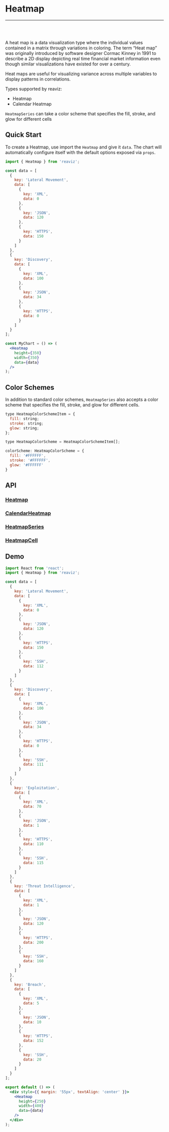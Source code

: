 
<Meta title="Docs/Chart Types/Heatmap" />

# Heatmap

---
<br />
<div className="doc-story">
  <Canvas sourceState="shown" of={HeatmapStory.Basic} />
</div>
<br />

A heat map is a data visualization type where the individual values
contained in a matrix through variations in coloring. The term “Heat map” was
originally introduced by software designer Cormac Kinney in 1991 to describe a 2D
display depicting real time financial market information even though similar
visualizations have existed for over a century.

Heat maps are useful for visualizing variance across multiple
variables to display patterns in correlations.

Types supported by reaviz:

- Heatmap
- Calendar Heatmap

`HeatmapSeries` can take a color scheme that specifies the fill, stroke, and glow for different cells

## Quick Start
To create a Heatmap, use import the `Heatmap` and give it `data`. The chart
will automatically configure itself with the default options exposed via `props`.

```jsx
import { Heatmap } from 'reaviz';

const data = [
  {
    key: 'Lateral Movement',
    data: [
      {
        key: 'XML',
        data: 0
      },
      {
        key: 'JSON',
        data: 120
      },
      {
        key: 'HTTPS',
        data: 150
      }
    ]
  },
  {
    key: 'Discovery',
    data: [
      {
        key: 'XML',
        data: 100
      },
      {
        key: 'JSON',
        data: 34
      },
      {
        key: 'HTTPS',
        data: 0
      }
    ]
  }
];

const MyChart = () => (
  <Heatmap
    height={350}
    width={350}
    data={data}
  />
);
```

## Color Schemes
In addition to standard color schemes, `HeatmapSeries` also accepts a color scheme that specifies the fill, stroke, and glow for different cells.

```jsx
type HeatmapColorSchemeItem = {
  fill: string;
  stroke: string;
  glow: string;
};

type HeatmapColorScheme = HeatmapColorSchemeItem[];

colorScheme: HeatmapColorScheme = {
  fill: '#FFFFFF',
  stroke: '#FFFFFF',
  glow: '#FFFFFF'
}
```

## API
### [Heatmap](https://github.com/reaviz/reaviz/blob/master/src/Heatmap/Heatmap.tsx)
<ArgTypes of={Heatmap} />

### [CalendarHeatmap](https://github.com/reaviz/reaviz/blob/master/src/Heatmap/CalendarHeatmap.tsx)
<ArgTypes of={CalendarHeatmap} />

### [HeatmapSeries](https://github.com/reaviz/reaviz/blob/master/src/Heatmap/HeatmapSeries/HeatmapSeries.tsx)
<ArgTypes of={HeatmapSeries} />

### [HeatmapCell](https://github.com/reaviz/reaviz/blob/master/src/Heatmap/HeatmapSeries/HeatmapCell.tsx)
<ArgTypes of={HeatmapCell} />

## Demo

```jsx codesandbox=reaviz
import React from 'react';
import { Heatmap } from 'reaviz';

const data = [
  {
    key: 'Lateral Movement',
    data: [
      {
        key: 'XML',
        data: 0
      },
      {
        key: 'JSON',
        data: 120
      },
      {
        key: 'HTTPS',
        data: 150
      },
      {
        key: 'SSH',
        data: 112
      }
    ]
  },
  {
    key: 'Discovery',
    data: [
      {
        key: 'XML',
        data: 100
      },
      {
        key: 'JSON',
        data: 34
      },
      {
        key: 'HTTPS',
        data: 0
      },
      {
        key: 'SSH',
        data: 111
      }
    ]
  },
  {
    key: 'Exploitation',
    data: [
      {
        key: 'XML',
        data: 70
      },
      {
        key: 'JSON',
        data: 1
      },
      {
        key: 'HTTPS',
        data: 110
      },
      {
        key: 'SSH',
        data: 115
      }
    ]
  },
  {
    key: 'Threat Intelligence',
    data: [
      {
        key: 'XML',
        data: 1
      },
      {
        key: 'JSON',
        data: 120
      },
      {
        key: 'HTTPS',
        data: 200
      },
      {
        key: 'SSH',
        data: 160
      }
    ]
  },
  {
    key: 'Breach',
    data: [
      {
        key: 'XML',
        data: 5
      },
      {
        key: 'JSON',
        data: 10
      },
      {
        key: 'HTTPS',
        data: 152
      },
      {
        key: 'SSH',
        data: 20
      }
    ]
  }
];

export default () => (
  <div style={{ margin: '55px', textAlign: 'center' }}>
    <Heatmap
      height={250}
      width={400}
      data={data}
    />
  </div>
);
```
